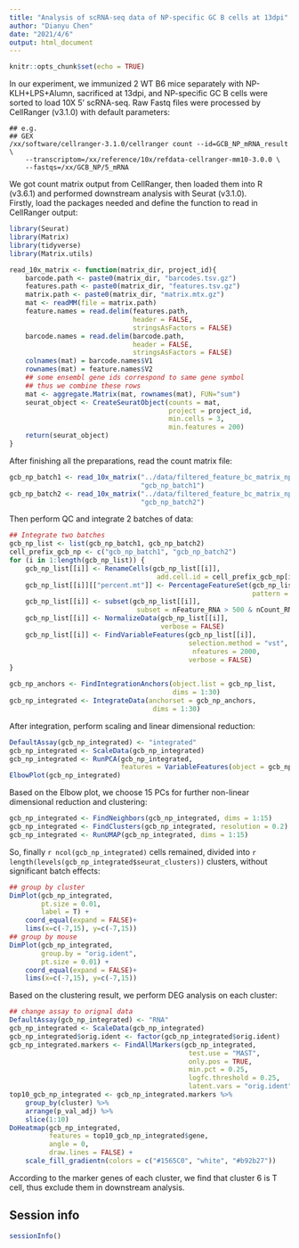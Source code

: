 ---
title: "Analysis of scRNA-seq data of NP-specific GC B cells at 13dpi"
author: "Dianyu Chen"
date: "2021/4/6"
output: html_document
---

```{r setup, include=FALSE}
knitr::opts_chunk$set(echo = TRUE)
```

In our experiment, we immunized 2 WT B6 mice separately with NP-KLH+LPS+Alumn, sacrificed at 13dpi, and NP-specific GC B cells were sorted to load 10X 5' scRNA-seq. Raw Fastq files were processed by CellRanger (v3.1.0) with default parameters:
```
## e.g.
## GEX
/xx/software/cellranger-3.1.0/cellranger count --id=GCB_NP_mRNA_result \
    --transcriptom=/xx/reference/10x/refdata-cellranger-mm10-3.0.0 \
    --fastqs=/xx/GCB_NP/5_mRNA
```

We got count matrix output from CellRanger, then loaded them into R (v3.6.1) and performed downstream analysis with Seurat (v3.1.0).  
Firstly, load the packages needed and define the function to read in CellRanger output:
```{r load_package, message=FALSE, warning=FALSE}
library(Seurat)
library(Matrix)
library(tidyverse)
library(Matrix.utils)

read_10x_matrix <- function(matrix_dir, project_id){
    barcode.path <- paste0(matrix_dir, "barcodes.tsv.gz")
    features.path <- paste0(matrix_dir, "features.tsv.gz")
    matrix.path <- paste0(matrix_dir, "matrix.mtx.gz")
    mat <- readMM(file = matrix.path)
    feature.names = read.delim(features.path, 
                               header = FALSE,
                               stringsAsFactors = FALSE)
    barcode.names = read.delim(barcode.path, 
                               header = FALSE,
                               stringsAsFactors = FALSE)
    colnames(mat) = barcode.names$V1
    rownames(mat) = feature.names$V2
    ## some ensembl gene ids correspond to same gene symbol
    ## thus we combine these rows 
    mat <- aggregate.Matrix(mat, rownames(mat), FUN="sum")
    seurat_object <- CreateSeuratObject(counts = mat, 
                                        project = project_id, 
                                        min.cells = 3, 
                                        min.features = 200)
    return(seurat_object)
}
```

After finishing all the preparations, read the count matrix file:
```{r, warning=FALSE}
gcb_np_batch1 <- read_10x_matrix("../data/filtered_feature_bc_matrix_np_batch1/", 
                                 "gcb_np_batch1")
gcb_np_batch2 <- read_10x_matrix("../data/filtered_feature_bc_matrix_np_batch2/", 
                                 "gcb_np_batch2")
```

Then perform QC and integrate 2 batches of data:
```{r integration, message=FALSE}
## Integrate two batches
gcb_np_list <- list(gcb_np_batch1, gcb_np_batch2)
cell_prefix_gcb_np <- c("gcb_np_batch1", "gcb_np_batch2")
for (i in 1:length(gcb_np_list)) {
    gcb_np_list[[i]] <- RenameCells(gcb_np_list[[i]], 
                                     add.cell.id = cell_prefix_gcb_np[i])
    gcb_np_list[[i]][["percent.mt"]] <- PercentageFeatureSet(gcb_np_list[[i]], 
                                                             pattern = "^mt-")
    gcb_np_list[[i]] <- subset(gcb_np_list[[i]], 
                                subset = nFeature_RNA > 500 & nCount_RNA < 20000 & percent.mt < 10)
    gcb_np_list[[i]] <- NormalizeData(gcb_np_list[[i]], 
                                      verbose = FALSE)
    gcb_np_list[[i]] <- FindVariableFeatures(gcb_np_list[[i]], 
                                             selection.method = "vst", 
                                              nfeatures = 2000, 
                                             verbose = FALSE)
}

gcb_np_anchors <- FindIntegrationAnchors(object.list = gcb_np_list, 
                                         dims = 1:30)
gcb_np_integrated <- IntegrateData(anchorset = gcb_np_anchors, 
                                    dims = 1:30)
```
  
After integration, perform scaling and linear dimensional reduction:
```{r, message=FALSE}
DefaultAssay(gcb_np_integrated) <- "integrated"
gcb_np_integrated <- ScaleData(gcb_np_integrated)
gcb_np_integrated <- RunPCA(gcb_np_integrated, 
                            features = VariableFeatures(object = gcb_np_integrated))
ElbowPlot(gcb_np_integrated)
```
  
  
Based on the Elbow plot, we choose 15 PCs for further non-linear dimensional reduction and clustering:
```{r, message=FALSE, warning=FALSE}
gcb_np_integrated <- FindNeighbors(gcb_np_integrated, dims = 1:15)
gcb_np_integrated <- FindClusters(gcb_np_integrated, resolution = 0.2)
gcb_np_integrated <- RunUMAP(gcb_np_integrated, dims = 1:15)
```
  
  
So, finally `r ncol(gcb_np_integrated)` cells remained, divided into `r length(levels(gcb_np_integrated$seurat_clusters))` clusters, without significant batch effects:
```{r, warning=FALSE}
## group by cluster
DimPlot(gcb_np_integrated,
        pt.size = 0.01,
        label = T) +
    coord_equal(expand = FALSE)+
    lims(x=c(-7,15), y=c(-7,15))
## group by mouse
DimPlot(gcb_np_integrated,
        group.by = "orig.ident",
        pt.size = 0.01) +
    coord_equal(expand = FALSE)+
    lims(x=c(-7,15), y=c(-7,15)) 
```

Based on the clustering result, we perform DEG analysis on each cluster:
```{r, warning=FALSE, message=FALSE, fig.height=10, fig.width=10}
## change assay to orignal data
DefaultAssay(gcb_np_integrated) <- "RNA"
gcb_np_integrated <- ScaleData(gcb_np_integrated)
gcb_np_integrated$orig.ident <- factor(gcb_np_integrated$orig.ident)
gcb_np_integrated.markers <- FindAllMarkers(gcb_np_integrated,
                                             test.use = "MAST",
                                             only.pos = TRUE, 
                                             min.pct = 0.25, 
                                             logfc.threshold = 0.25, 
                                             latent.vars = "orig.ident")
top10_gcb_np_integrated <- gcb_np_integrated.markers %>% 
    group_by(cluster) %>% 
    arrange(p_val_adj) %>% 
    slice(1:10)
DoHeatmap(gcb_np_integrated, 
          features = top10_gcb_np_integrated$gene, 
          angle = 0,
          draw.lines = FALSE) +
    scale_fill_gradientn(colors = c("#1565C0", "white", "#b92b27"))
```

According to the marker genes of each cluster, we find that cluster 6 is T cell, thus exclude them in downstream analysis.

## Session info
```{r}
sessionInfo()
```

